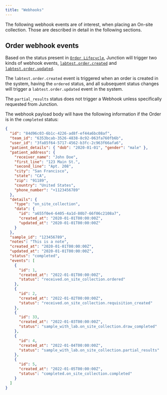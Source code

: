```yaml
---
title: "Webhooks"
---
```


<FeatureBeta />

The following webhook events are of interest, when placing an On-site collection. Those are
described in detail in the following sections.

## Order webhook events

Based on the status present in [`Order Lifecycle`](/lab/on-site-collection/order-lifecycle),
Junction will trigger two kinds of webhook events, [`labtest.order.created`](/event-catalog/labtest.order.created) and
[`labtest.order.updated`](/event-catalog/labtest.order.updated).

The `labtest.order.created` event is triggered when an order is created in the system,
having the `ordered` status, and all subsequent status changes will trigger a `labtest.order.updated` event in the system.

<Note>The `partial_results` status does not trigger a Webhook unless specifically requested from Junction.</Note>

The webhook payload body will have the following information if the Order is in the `completed` status:

```json On-site Collection Order Updated
{
  "id": "84d96c03-6b1c-4226-ad8f-ef44a6bc08af",
  "team_id": "6353bcab-3526-4838-8c92-063fa760fb6b",
  "user_id": "3fa85f64-5717-4562-b3fc-2c963f66afa6",
  "patient_details": { "dob": "2020-01-01", "gender": "male" },
  "patient_address": {
    "receiver_name": "John Doe",
    "first_line": "123 Main St.",
    "second_line": "Apt. 208",
    "city": "San Francisco",
    "state": "CA",
    "zip": "91189",
    "country": "United States",
    "phone_number": "+1123456789"
  },
  "details": {
    "type": "on_site_collection",
    "data": {
      "id": "a655f0e4-6405-4a1d-80b7-66f06c2108a7",
      "created_at": "2020-01-01T00:00:00Z",
      "updated_at": "2020-01-01T00:00:00Z"
    }
  },
  "sample_id": "123456789",
  "notes": "This is a note",
  "created_at": "2020-01-01T00:00:00Z",
  "updated_at": "2020-01-01T00:00:00Z",
  "status": "completed",
  "events": [
    {
      "id": 1,
      "created_at": "2022-01-01T00:00:00Z",
      "status": "received.on_site_collection.ordered"
    },
    {
      "id": 2,
      "created_at": "2022-01-02T00:00:00Z",
      "status": "received.on_site_collection.requisition_created"
    },
    {
      "id": 33,
      "created_at": "2022-01-03T00:00:00Z",
      "status": "sample_with_lab.on_site_collection.draw_completed"
    },
    {
      "id": 4,
      "created_at": "2022-01-04T00:00:00Z",
      "status": "sample_with_lab.on_site_collection.partial_results"
    },
    {
      "id": 5,
      "created_at": "2022-01-05T00:00:00Z",
      "status": "completed.on_site_collection.completed"
    }
  ]
}
```
